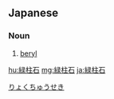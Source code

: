 ==Japanese==
{{ja-kanjitab|りょく|ちゅう|せき|yomi=o}}

===Noun===
{{ja-noun|りょくちゅうせき|kyu=綠柱石}}

# [[beryl]] {{gloss|gem}}

[[Category:ja:Gems|りょくちゅうせき]]

[[hu:緑柱石]]
[[mg:緑柱石]]
[[ja:緑柱石]]